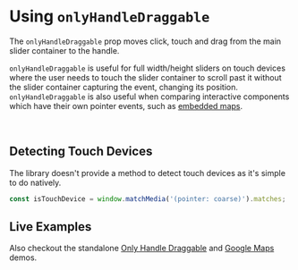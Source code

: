 

<Meta title="Docs/Only Handle Draggable" component={ReactCompareSlider} />

# Using `onlyHandleDraggable`

The `onlyHandleDraggable` prop moves click, touch and drag from the main slider
container to the handle.

`onlyHandleDraggable` is useful for full width/height sliders on touch devices
where the user needs to touch the slider container to scroll past it
without the slider container capturing the event, changing its position.
`onlyHandleDraggable` is also useful when comparing interactive components which
have their own pointer events, such as [embedded maps](/story/demos--google-maps).

<br/>

## Detecting Touch Devices

The library doesn't provide a method to detect touch devices as it's simple to
do natively.

```js
const isTouchDevice = window.matchMedia('(pointer: coarse)').matches;
```

## Live Examples

<Canvas>
  <Story id="demos--only-handle-draggable" />
</Canvas>

<Canvas>
  <Story id="demos--google-maps" />
</Canvas>

<ArgsTable of={ReactCompareSlider} />

Also checkout the standalone
[Only Handle Draggable](/story/demos--only-handle-draggable) and
[Google Maps](/story/recipies-googlemaps--google-maps) demos.
